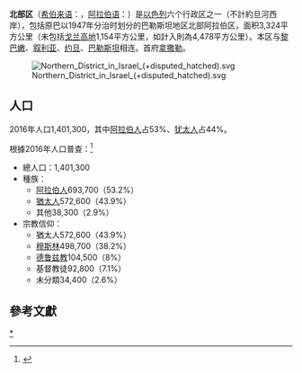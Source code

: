 {{Infobox settlement
<!-- See Template:Infobox settlement for additional fields and descriptions -->
| name                    = 北部区
| translit_lang1          = -
| translit_lang1_type     = 希伯来语
| translit_lang1_info     = {{Hebrew|מחוז הצפון}}
| translit_lang1_type1    = 阿拉伯语
| translit_lang1_info1    = {{Lang|ar|منطقة الشمال}}
| type                    = {{flagicon|Israel}} [[以色列行政区划|区]]
| image_map               = Northern District in Israel (+disputed).svg
| mapsize                 = 150px
| map_caption             = 以色列北部区实际控制区
| image_map2               = Northern District in Israel (+disputed hatched).svg
| mapsize2                 = 150px
| map_caption2             = 以色列北部区实际控制区
| subdivision_type        = 城市
| subdivision_name        = 17
| subdivision_type1       = 地方议会
| subdivision_name1       = 61
| subdivision_type2       = 区域议会
| subdivision_name2       = 15
| seat_type               = 首府
| seat                    = [[拿撒勒|拿撒勒]]
| seat1_type              = 
| seat1                   = 
| area_total_km2          = 4,478
| population_total        = 1,401,300
| population_as_of        = 2016
| iso_code                = [[ISO_3166-2:IL|IL-Z]]
}}
'''北部区'''（[[希伯来语|希伯来语]]：'''{{rtl-lang|he|מחוז הצפון}}'''，[[阿拉伯语|阿拉伯语]]：'''{{rtl-lang|ar|اللواء الشمالي}}'''）是[[以色列|以色列]]六个行政区之一（不計約旦河西岸），包括原巴以1947年分治时划分的巴勒斯坦地区北部阿拉伯区，面积3,324平方公里（未包括[[戈兰高地|戈兰高地]]1,154平方公里，如計入則為4,478平方公里）。本区与[[黎巴嫩|黎巴嫩]]、[[叙利亚|叙利亚]]、[[约旦|约旦]]、[[巴勒斯坦|巴勒斯坦]]相连。首府[[拿撒勒|拿撒勒]]。

[[File:Northern_District_in_Israel_(+disputed_hatched).svg|thumb]]

==人口==
2016年人口1,401,300，其中[[阿拉伯人|阿拉伯人]]占53%、[[犹太人|犹太人]]占44%。

根據2016年人口普查：<ref>{{Cite web |url=http://www1.cbs.gov.il/reader/shnaton/templ_shnaton_e.html?num_tab=st02_04&CYear=2012 |title=cbs.gov.il |accessdate=2015-02-23 |archive-date=2017-06-15 |archive-url=https://web.archive.org/web/20170615060027/http://www.cbs.gov.il/reader/shnaton/templ_shnaton_e.html?num_tab=st02_04&CYear=2012 |dead-url=no }}</ref>
* 總人口：1,401,300
* 種族：
** [[阿拉伯裔以色列人|阿拉伯人]]693,700（53.2%）
** [[猶太人|猶太人]]572,600（43.9%）
** 其他38,300（2.9%）
* 宗教信仰：
** 猶太人572,600（43.9%）
** [[穆斯林|穆斯林]]498,700（38.2%）
** [[德鲁兹教|德鲁兹教]]104,500（8%）
** 基督教徒92,800（7.1%）
** 未分類34,400（2.6%）

==參考文獻==
{{Reflist}}

{{以色列行政区划}}
{{Israel-stub}}

[[Category:以色列北部区|*]]
